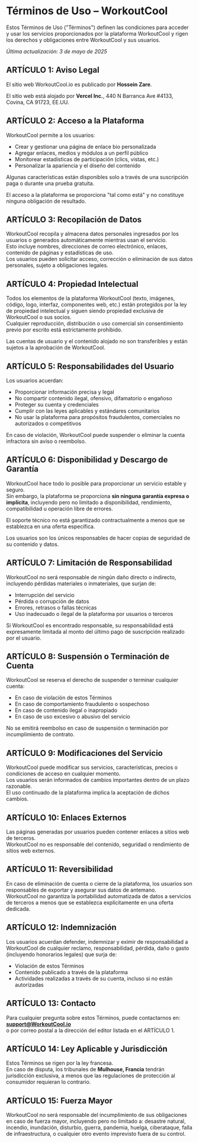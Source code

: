 # Términos de Uso – WorkoutCool

Estos Términos de Uso ("Términos") definen las condiciones para acceder y usar los servicios proporcionados por la plataforma WorkoutCool y rigen los derechos y obligaciones entre WorkoutCool y sus usuarios.

_Última actualización: 3 de mayo de 2025_

## ARTÍCULO 1: Aviso Legal

El sitio web WorkoutCool.io es publicado por **Hossein Zare**.

El sitio web está alojado por **Vercel Inc.**, 440 N Barranca Ave #4133, Covina, CA 91723, EE.UU.

## ARTÍCULO 2: Acceso a la Plataforma

WorkoutCool permite a los usuarios:

- Crear y gestionar una página de enlace bio personalizada  
- Agregar enlaces, medios y módulos a un perfil público  
- Monitorear estadísticas de participación (clics, vistas, etc.)  
- Personalizar la apariencia y el diseño del contenido

Algunas características están disponibles solo a través de una suscripción paga o durante una prueba gratuita.

El acceso a la plataforma se proporciona "tal como está" y no constituye ninguna obligación de resultado.

## ARTÍCULO 3: Recopilación de Datos

WorkoutCool recopila y almacena datos personales ingresados por los usuarios o generados automáticamente mientras usan el servicio.  
Esto incluye nombres, direcciones de correo electrónico, enlaces, contenido de páginas y estadísticas de uso.  
Los usuarios pueden solicitar acceso, corrección o eliminación de sus datos personales, sujeto a obligaciones legales.

## ARTÍCULO 4: Propiedad Intelectual

Todos los elementos de la plataforma WorkoutCool (texto, imágenes, código, logo, interfaz, componentes web, etc.) están protegidos por la ley de propiedad intelectual y siguen siendo propiedad exclusiva de WorkoutCool o sus socios.  
Cualquier reproducción, distribución o uso comercial sin consentimiento previo por escrito está estrictamente prohibido.

Las cuentas de usuario y el contenido alojado no son transferibles y están sujetos a la aprobación de WorkoutCool.

## ARTÍCULO 5: Responsabilidades del Usuario

Los usuarios acuerdan:

- Proporcionar información precisa y legal  
- No compartir contenido ilegal, ofensivo, difamatorio o engañoso  
- Proteger su cuenta y credenciales  
- Cumplir con las leyes aplicables y estándares comunitarios  
- No usar la plataforma para propósitos fraudulentos, comerciales no autorizados o competitivos

En caso de violación, WorkoutCool puede suspender o eliminar la cuenta infractora sin aviso o reembolso.

## ARTÍCULO 6: Disponibilidad y Descargo de Garantía

WorkoutCool hace todo lo posible para proporcionar un servicio estable y seguro.  
Sin embargo, la plataforma se proporciona **sin ninguna garantía expresa o implícita**, incluyendo pero no limitado a disponibilidad, rendimiento, compatibilidad u operación libre de errores.

El soporte técnico no está garantizado contractualmente a menos que se establezca en una oferta específica.

Los usuarios son los únicos responsables de hacer copias de seguridad de su contenido y datos.

## ARTÍCULO 7: Limitación de Responsabilidad

WorkoutCool no será responsable de ningún daño directo o indirecto, incluyendo pérdidas materiales o inmateriales, que surjan de:

- Interrupción del servicio  
- Pérdida o corrupción de datos  
- Errores, retrasos o fallas técnicas  
- Uso inadecuado o ilegal de la plataforma por usuarios o terceros

Si WorkoutCool es encontrado responsable, su responsabilidad está expresamente limitada al monto del último pago de suscripción realizado por el usuario.

## ARTÍCULO 8: Suspensión o Terminación de Cuenta

WorkoutCool se reserva el derecho de suspender o terminar cualquier cuenta:

- En caso de violación de estos Términos  
- En caso de comportamiento fraudulento o sospechoso  
- En caso de contenido ilegal o inapropiado  
- En caso de uso excesivo o abusivo del servicio

No se emitirá reembolso en caso de suspensión o terminación por incumplimiento de contrato.

## ARTÍCULO 9: Modificaciones del Servicio

WorkoutCool puede modificar sus servicios, características, precios o condiciones de acceso en cualquier momento.  
Los usuarios serán informados de cambios importantes dentro de un plazo razonable.  
El uso continuado de la plataforma implica la aceptación de dichos cambios.

## ARTÍCULO 10: Enlaces Externos

Las páginas generadas por usuarios pueden contener enlaces a sitios web de terceros.  
WorkoutCool no es responsable del contenido, seguridad o rendimiento de sitios web externos.

## ARTÍCULO 11: Reversibilidad

En caso de eliminación de cuenta o cierre de la plataforma, los usuarios son responsables de exportar y asegurar sus datos de antemano.  
WorkoutCool no garantiza la portabilidad automatizada de datos a servicios de terceros a menos que se establezca explícitamente en una oferta dedicada.

## ARTÍCULO 12: Indemnización

Los usuarios acuerdan defender, indemnizar y eximir de responsabilidad a WorkoutCool de cualquier reclamo, responsabilidad, pérdida, daño o gasto (incluyendo honorarios legales) que surja de:

- Violación de estos Términos  
- Contenido publicado a través de la plataforma  
- Actividades realizadas a través de su cuenta, incluso si no están autorizadas

## ARTÍCULO 13: Contacto

Para cualquier pregunta sobre estos Términos, puede contactarnos en:  
**[support@WorkoutCool.io](mailto:support@WorkoutCool.io)**  
o por correo postal a la dirección del editor listada en el ARTÍCULO 1.

## ARTÍCULO 14: Ley Aplicable y Jurisdicción

Estos Términos se rigen por la ley francesa.  
En caso de disputa, los tribunales de **Mulhouse, Francia** tendrán jurisdicción exclusiva, a menos que las regulaciones de protección al consumidor requieran lo contrario.

## ARTÍCULO 15: Fuerza Mayor

WorkoutCool no será responsable del incumplimiento de sus obligaciones en caso de fuerza mayor, incluyendo pero no limitado a: desastre natural, incendio, inundación, disturbio, guerra, pandemia, huelga, ciberataque, falla de infraestructura, o cualquier otro evento imprevisto fuera de su control.